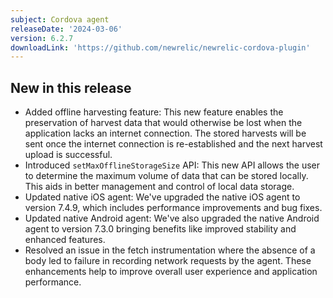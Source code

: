 ```yaml
---
subject: Cordova agent
releaseDate: '2024-03-06'
version: 6.2.7
downloadLink: 'https://github.com/newrelic/newrelic-cordova-plugin'
---
```


##  New in this release

* Added offline harvesting feature: This new feature enables the preservation of harvest data that would otherwise be lost when the application lacks an internet connection. The stored harvests will be sent once the internet connection is re-established and the next harvest upload is successful.
* Introduced `setMaxOfflineStorageSize` API: This new API allows the user to determine the maximum volume of data that can be stored locally. This aids in better management and control of local data storage.
* Updated native iOS agent: We've upgraded the native iOS agent to version 7.4.9, which includes performance improvements and bug fixes.
* Updated native Android agent: We've also upgraded the native Android agent to version 7.3.0 bringing benefits like improved stability and enhanced features.
* Resolved an issue in the fetch instrumentation where the absence of a body led to failure in recording network requests by the agent.
These enhancements help to improve overall user experience and application performance.

